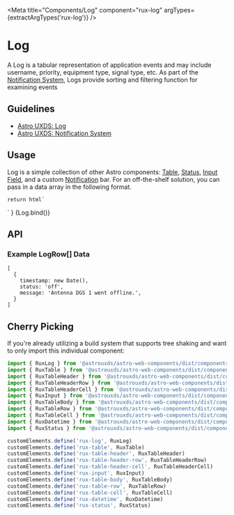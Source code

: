 
<Meta
    title="Components/Log"
    component="rux-log"
    argTypes={extractArgTypes('rux-log')}
/>

# Log

A Log is a tabular representation of application events and may include username, priority, equipment type, signal type, etc. As part of the [Notification System](https://www.astrouxds.com/design-guidelines/notifications), Logs provide sorting and filtering function for examining events

## Guidelines

-   [Astro UXDS: Log](http://www.astrouxds.com/ui-components/log)
-   [Astro UXDS: Notification System](https://www.astrouxds.com/design-guidelines/notifications)

## Usage

Log is a simple collection of other Astro components: [Table](?path=/docs/components-table--default-story), [Status](?path=/docs/components-status--default-story), [Input Field](?path=/docs/components-input-field--default-story), and a custom [Notification](?path=/docs/components-notification--default-story) bar. For an off-the-shelf solution, you can pass in a data array in the following format.

    return html`
<div style="display: flex; flex-flow: column; justify-content: center;">
    <rux-log ._filterValue="${args.filter}" .data="${args.data}">
    </rux-log>
</div>
    `
}

<Canvas>
    <Story
        args={{
            data: [
                {
                    timestamp: new Date(1557503698781),
                    status: 'off',
                    message: 'Antenna DGS 1 went offline.',
                },
                {
                    timestamp: new Date(1557503698781),
                    status: 'serious',
                    message: 'USA-177 experienced solar panel misalignment.',
                },
                {
                    timestamp: new Date(1557503698781),
                    status: 'caution',
                    message: 'USA-168 suffered power degradation.',
                },
                {
                    timestamp: new Date(1557503698781),
                    status: 'standby',
                    message: 'Antenna DGS 2 has weak signal.',
                },
                {
                    timestamp: new Date(1557503698781),
                    status: 'off',
                    message: 'Black FEP 121 is offline.',
                },
                {
                    timestamp: new Date(1557503698781),
                    status: 'off',
                    message: 'Antenna DGS 1 went offline.',
                },
                {
                    timestamp: new Date(1557503698781),
                    status: 'serious',
                    message: 'USA-177 experienced solar panel misalignment.',
                },
                {
                    timestamp: new Date(1557503698781),
                    status: 'caution',
                    message: 'USA-168 suffered power degradation.',
                },
                {
                    timestamp: new Date(1557503698781),
                    status: 'standby',
                    message: 'Antenna DGS 2 has weak signal.',
                },
                {
                    timestamp: new Date(1557503698781),
                    status: 'off',
                    message: 'Black FEP 121 is offline.',
                },
            ],
        }}
        name="Log"
    >
        {Log.bind()}
    </Story>
</Canvas>

## API

<ArgsTable of="rux-log" />

### Example LogRow[] Data

```
[
  {
    timestamp: new Date(),
    status: 'off',
    message: 'Antenna DGS 1 went offline.',
  }
]
```

## Cherry Picking

If you're already utilizing a build system that supports tree shaking and want to only import this individual component:

```js
import { RuxLog } from '@astrouxds/astro-web-components/dist/components/rux-log'
import { RuxTable } from '@astrouxds/astro-web-components/dist/components/rux-table'
import { RuxTableHeader } from '@astrouxds/astro-web-components/dist/components/rux-table-header'
import { RuxTableHeaderRow } from '@astrouxds/astro-web-components/dist/components/rux-table-header-row'
import { RuxTableHeaderCell } from '@astrouxds/astro-web-components/dist/components/rux-table-header-cell'
import { RuxInput } from '@astrouxds/astro-web-components/dist/components/rux-input'
import { RuxTableBody } from '@astrouxds/astro-web-components/dist/components/rux-table-body'
import { RuxTableRow } from '@astrouxds/astro-web-components/dist/components/rux-table-row'
import { RuxTableCell } from '@astrouxds/astro-web-components/dist/components/rux-table-cell'
import { RuxDatetime } from '@astrouxds/astro-web-components/dist/components/rux-datetime'
import { RuxStatus } from '@astrouxds/astro-web-components/dist/components/rux-status'

customElements.define('rux-log', RuxLog)
customElements.define('rux-table', RuxTable)
customElements.define('rux-table-header', RuxTableHeader)
customElements.define('rux-table-header-row', RuxTableHeaderRow)
customElements.define('rux-table-header-cell', RuxTableHeaderCell)
customElements.define('rux-input', RuxInput)
customElements.define('rux-table-body', RuxTableBody)
customElements.define('rux-table-row', RuxTableRow)
customElements.define('rux-table-cell', RuxTableCell)
customElements.define('rux-datetime', RuxDatetime)
customElements.define('rux-status', RuxStatus)
```
